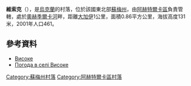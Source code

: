 {{coord|50|17|1|N|35|2|0|E|scale:100000_region:UA|display=title}}

'''維索克'''（{{lang-uk|Високе}}），是[[烏克蘭|烏克蘭]]的村落，位於該國東北部[[蘇梅州|蘇梅州]]，由[[阿赫特爾卡區|阿赫特爾卡區]]負責管轄，處於[[奧赫季爾卡河|奧赫季爾卡河]]畔，距離[[大加伊_(阿赫特爾卡區)|大加伊]]1公里，面積0.86平方公里，海拔高度131米，2001年人口461。

==參考資料==
* [http://w1.c1.rada.gov.ua/pls/z7502/A005?rdat1=02.02.2010&rf7571=29651 Високе]{{dead link|date=2018年4月 |bot=InternetArchiveBot |fix-attempted=yes }}
* [http://weather.in.ua/ua/symskaja/3686 Погода в селі Високе] {{Wayback|url=http://weather.in.ua/ua/symskaja/3686 |date=20111220000648 }}

{{DEFAULTSORT:Високе}}
[[Category:蘇梅州村落|Category:蘇梅州村落]]
[[Category:阿赫特爾卡區村落|Category:阿赫特爾卡區村落]]


{{Sumy-geo-stub}}